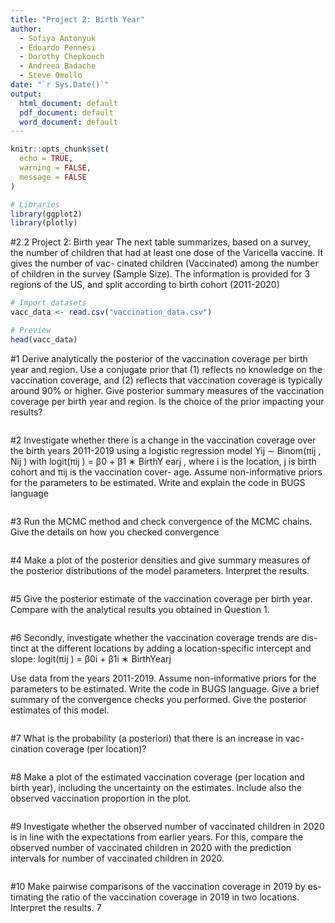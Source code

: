 ```yaml
---
title: "Project 2: Birth Year"
author:
  - Sofiya Antonyuk
  - Edoardo Pennesi
  - Dorothy Chepkoech
  - Andreea Badache
  - Steve Omollo
date: "`r Sys.Date()`"
output:
  html_document: default
  pdf_document: default
  word_document: default
---
```



```r
knitr::opts_chunk$set(
  echo = TRUE,
  warning = FALSE,
  message = FALSE
)

# Libraries
library(ggplot2)
library(plotly)
```

#2.2 Project 2: Birth year
The next table summarizes, based on a survey, the number of children that
had at least one dose of the Varicella vaccine. It gives the number of vac-
cinated children (Vaccinated) among the number of children in the survey
(Sample Size). The information is provided for 3 regions of the US, and split
according to birth cohort (2011-2020)

```r

# Import datasets
vacc_data <- read.csv("vaccination_data.csv")

# Preview
head(vacc_data)

```

#1 
Derive analytically the posterior of the vaccination coverage per birth
year and region. Use a conjugate prior that (1) reflects no knowledge
on the vaccination coverage, and (2) reflects that vaccination coverage
is typically around 90% or higher. Give posterior summary measures
of the vaccination coverage per birth year and region. Is the choice of
the prior impacting your results?

```r


```

#2
Investigate whether there is a change in the vaccination coverage over
the birth years 2011-2019 using a logistic regression model
Yij ∼ Binom(πij , Nij )
with
logit(πij ) = β0 + β1 ∗ BirthY earj ,
where i is the location, j is birth cohort and πij is the vaccination cover-
age. Assume non-informative priors for the parameters to be estimated.
Write and explain the code in BUGS language

```r


```

#3
Run the MCMC method and check convergence of the MCMC chains.
Give the details on how you checked convergence

```r


```

#4
Make a plot of the posterior densities and give summary measures of the
posterior distributions of the model parameters. Interpret the results.

```r


```

#5
Give the posterior estimate of the vaccination coverage per birth year.
Compare with the analytical results you obtained in Question 1.

```r


```

#6
Secondly, investigate whether the vaccination coverage trends are dis-
tinct at the different locations by adding a location-specific intercept
and slope:
logit(πij ) = β0i + β1i ∗ BirthYearj

Use data from the years 2011-2019. Assume non-informative priors for
the parameters to be estimated. Write the code in BUGS language.
Give a brief summary of the convergence checks you performed. Give
the posterior estimates of this model.

```r


```

#7
What is the probability (a posteriori) that there is an increase in vac-
cination coverage (per location)?

```r


```

#8
Make a plot of the estimated vaccination coverage (per location and
birth year), including the uncertainty on the estimates. Include also
the observed vaccination proportion in the plot.

```r


```

#9
Investigate whether the observed number of vaccinated children in 2020
is in line with the expectations from earlier years. For this, compare
the observed number of vaccinated children in 2020 with the prediction
intervals for number of vaccinated children in 2020.
```r


```


#10
Make pairwise comparisons of the vaccination coverage in 2019 by es-
timating the ratio of the vaccination coverage in 2019 in two locations.
Interpret the results.
7
```r


```
